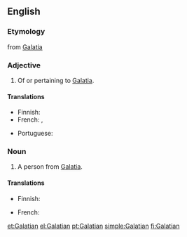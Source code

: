 ==English==

===Etymology===
from [[Galatia]]

===Adjective===
{{en-adj}}

# Of or pertaining to [[Galatia]].

====Translations====
{{trans-top|pertaining to Galatia}}
* Finnish: {{t|fi|galatialainen}}
* French: {{t+|fr|galate|m|f}}, {{t|fr|galatique|m|f}}
{{trans-mid}}
* Portuguese: {{t|pt|gálata|m|f}}
{{trans-bottom}}

===Noun===
{{en-noun}}
# A person from [[Galatia]].

====Translations====
{{trans-top|person from Galatia}}
* Finnish: {{t|fi|galatialainen}}
{{trans-mid}}
* French: {{t|fr|Galate|m|f}}
{{trans-bottom}}

[[et:Galatian]]
[[el:Galatian]]
[[pt:Galatian]]
[[simple:Galatian]]
[[fi:Galatian]]